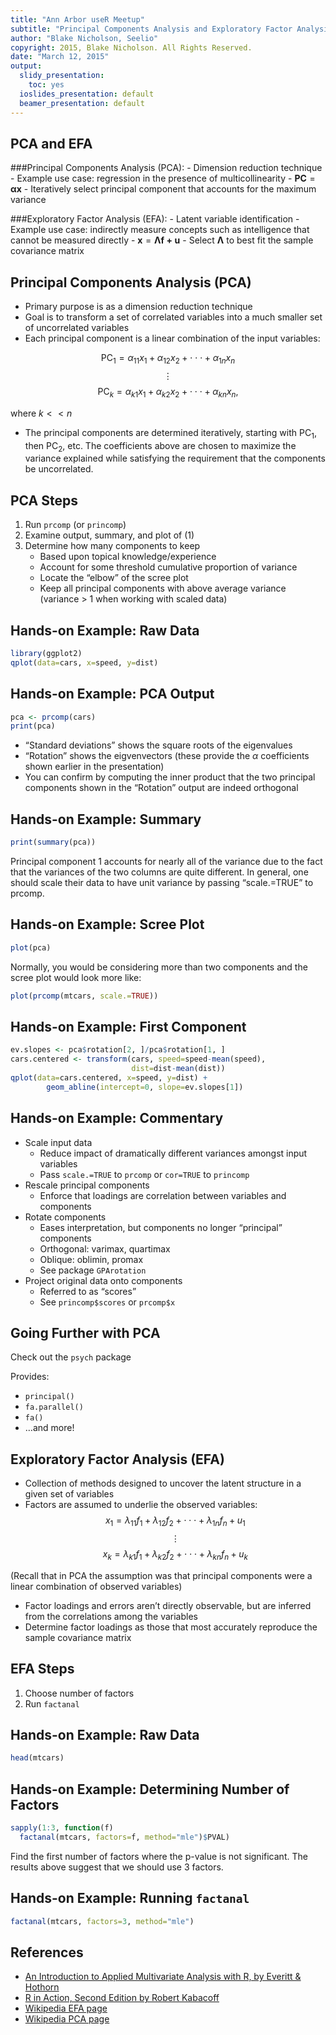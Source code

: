 ```yaml
---
title: "Ann Arbor useR Meetup"
subtitle: "Principal Components Analysis and Exploratory Factor Analysis"
author: "Blake Nicholson, Seelio"
copyright: 2015, Blake Nicholson. All Rights Reserved.
date: "March 12, 2015"
output:
  slidy_presentation:
    toc: yes
  ioslides_presentation: default
  beamer_presentation: default
---
```


## PCA and EFA

###Principal Components Analysis (PCA):
  - Dimension reduction technique
  - Example use case: regression in the presence of multicollinearity
  - $\textbf{PC} = \mathbf{\alpha x}$
  - Iteratively select principal component that accounts for the maximum variance


###Exploratory Factor Analysis (EFA): 
  - Latent variable identification
  - Example use case: indirectly measure concepts such as intelligence that cannot be measured directly
  - $\mathbf{x} = \mathbf{\Lambda f + u}$
  - Select $\mathbf{\Lambda}$ to best fit the sample covariance matrix

## Principal Components Analysis (PCA)

- Primary purpose is as a dimension reduction technique
- Goal is to transform a set of correlated variables into a much smaller set of
uncorrelated variables
- Each principal component is a linear combination of the input variables:

$$ \text{PC}_1 = \alpha_{11}x_1 + \alpha_{12}x_2 + \cdot\cdot\cdot + \alpha_{1n}x_n $$
$$\vdots$$
$$ \text{PC}_k = \alpha_{k1}x_1 + \alpha_{k2}x_2 + \cdot\cdot\cdot + \alpha_{kn}x_n, $$

where $k << n$

- The principal components are determined iteratively, starting with $\text{PC}_1$, then $\text{PC}_2$, etc.  The coefficients above are chosen to maximize the variance
explained while satisfying the requirement that the components be uncorrelated.

## PCA Steps
 
1. Run `prcomp` (or `princomp`)
2. Examine output, summary, and plot of (1)
3. Determine how many components to keep
    + Based upon topical knowledge/experience
    + Account for some threshold cumulative proportion of variance
    + Locate the "elbow" of the scree plot
    + Keep all principal components with above average variance (variance > $1$ when working with scaled data)

## Hands-on Example: Raw Data

```r
library(ggplot2)
qplot(data=cars, x=speed, y=dist)
```

## Hands-on Example: PCA Output
```r
pca <- prcomp(cars)
print(pca)
```
- "Standard deviations" shows the square roots of the eigenvalues
- "Rotation" shows the eigvenvectors (these provide the $\alpha$ coefficients
shown earlier in the presentation)
- You can confirm by computing the inner product that the two principal
components shown in the "Rotation" output are indeed orthogonal

## Hands-on Example: Summary
```r
print(summary(pca))
```
Principal component 1 accounts for nearly all of the variance due to the fact
that the variances of the two columns are quite different.  In general, one
should scale their data to have unit variance by passing "scale.=TRUE" to
prcomp.

## Hands-on Example: Scree Plot
```r
plot(pca)
```
Normally, you would be considering more than two components and the scree
plot would look more like:
```r
plot(prcomp(mtcars, scale.=TRUE))
```

## Hands-on Example: First Component
```r
ev.slopes <- pca$rotation[2, ]/pca$rotation[1, ]
cars.centered <- transform(cars, speed=speed-mean(speed),
                           dist=dist-mean(dist))
qplot(data=cars.centered, x=speed, y=dist) +
        geom_abline(intercept=0, slope=ev.slopes[1])
```

## Hands-on Example: Commentary
- Scale input data
    + Reduce impact of dramatically different variances amongst input variables
    + Pass `scale.=TRUE` to `prcomp` or `cor=TRUE` to `princomp`
- Rescale principal components
    + Enforce that loadings are correlation between variables and components
- Rotate components
    + Eases interpretation, but components no longer "principal" components
    + Orthogonal: varimax, quartimax
    + Oblique: oblimin, promax
    + See package `GPArotation`
- Project original data onto components
    + Referred to as "scores"
    + See `princomp$scores` or `prcomp$x`

## Going Further with PCA

Check out the `psych` package

Provides:

- `principal()`
- `fa.parallel()`
- `fa()`
- ...and more!

## Exploratory Factor Analysis (EFA)

- Collection of methods designed to uncover the latent structure in a given set of variables
- Factors are assumed to underlie the observed variables:
$$ x_1 = \lambda_{11} f_1 + \lambda_{12} f_2 + \cdot\cdot\cdot + \lambda_{1n} f_n + u_1 $$
$$ \vdots $$
$$ x_k = \lambda_{k1} f_1 + \lambda_{k2} f_2 + \cdot\cdot\cdot + \lambda_{kn} f_n + u_k $$

(Recall that in PCA the assumption was that principal components were a linear combination of observed variables)

- Factor loadings and errors aren't directly observable, but are inferred from the correlations among the variables
- Determine factor loadings as those that most accurately reproduce the sample covariance matrix

## EFA Steps
1. Choose number of factors
2. Run `factanal`

## Hands-on Example: Raw Data

```r
head(mtcars)
```

## Hands-on Example: Determining Number of Factors

```r
sapply(1:3, function(f)
  factanal(mtcars, factors=f, method="mle")$PVAL)
```

Find the first number of factors where the p-value is not significant.  The results above suggest that we should use 3 factors.

## Hands-on Example: Running `factanal`

```r
factanal(mtcars, factors=3, method="mle")
```

## References

- [An Introduction to Applied Multivariate Analysis with R, by Everitt & Hothorn](http://www.amazon.com/Introduction-Applied-Multivariate-Analysis-Use/dp/1441996494/)
- [R in Action, Second Edition by Robert Kabacoff](http://www.manning.com/kabacoff2)
- [Wikipedia EFA page](http://en.wikipedia.org/wiki/Exploratory_factor_analysis)
- [Wikipedia PCA page](http://en.wikipedia.org/wiki/Principal_component_analysis)
